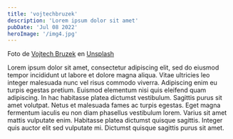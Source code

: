```yaml
---
title: 'vojtechbruzek'
description: 'Lorem ipsum dolor sit amet'
pubDate: 'Jul 08 2022'
heroImage: '/img4.jpg'
---
```


Foto de <a href="https://unsplash.com/es/@vojtechbruzek?utm_content=creditCopyText&utm_medium=referral&utm_source=unsplash">Vojtech Bruzek</a> en <a href="https://unsplash.com/es/fotos/pintura-abstracta-amarilla-verde-y-blanca-mCjA1I8SlS8?utm_content=creditCopyText&utm_medium=referral&utm_source=unsplash">Unsplash</a>
      

Lorem ipsum dolor sit amet, consectetur adipiscing elit, sed do eiusmod tempor incididunt ut labore et dolore magna aliqua. Vitae ultricies leo integer malesuada nunc vel risus commodo viverra. Adipiscing enim eu turpis egestas pretium. Euismod elementum nisi quis eleifend quam adipiscing. In hac habitasse platea dictumst vestibulum. Sagittis purus sit amet volutpat. Netus et malesuada fames ac turpis egestas. Eget magna fermentum iaculis eu non diam phasellus vestibulum lorem. Varius sit amet mattis vulputate enim. Habitasse platea dictumst quisque sagittis. Integer quis auctor elit sed vulputate mi. Dictumst quisque sagittis purus sit amet.
